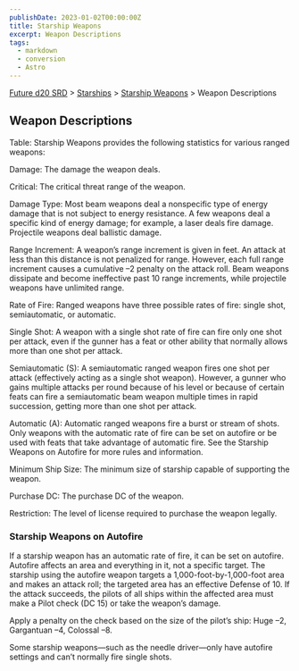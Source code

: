 ```yaml
---
publishDate: 2023-01-02T00:00:00Z
title: Starship Weapons
excerpt: Weapon Descriptions
tags:
  - markdown
  - conversion
  - Astro
---
```






[Future d20 SRD](/#futureD20) > [Starships](future-d20-srd-starships-index) > [Starship Weapons](future-d20-srd-starships-starship-weapons-index) > Weapon Descriptions




## Weapon Descriptions


Table: Starship Weapons provides the following statistics for various ranged weapons:


Damage: The damage the weapon deals.


Critical: The critical threat range of the weapon.


Damage Type: Most beam weapons deal a nonspecific type of energy damage that is not subject to energy resistance. A few weapons deal a specific kind of energy damage; for example, a laser deals fire damage. Projectile weapons deal ballistic damage.


Range Increment: A weapon’s range increment is given in feet. An attack at less than this distance is not penalized for range. However, each full range increment causes a cumulative –2 penalty on the attack roll. Beam weapons dissipate and become ineffective past 10 range increments, while projectile weapons have unlimited range.


Rate of Fire: Ranged weapons have three possible rates of fire: single shot, semiautomatic, or automatic.


Single Shot: A weapon with a single shot rate of fire can fire only one shot per attack, even if the gunner has a feat or other ability that normally allows
more than one shot per attack.


Semiautomatic (S): A semiautomatic ranged weapon fires one shot per attack (effectively acting as a single shot weapon). However, a gunner who gains multiple attacks per round because of his level or because of certain feats can fire a semiautomatic beam weapon multiple times in rapid succession, getting more than one shot per attack.


Automatic (A): Automatic ranged weapons fire a burst or stream of shots. Only weapons with the automatic rate of fire can be set on autofire or be used with feats that take advantage of automatic fire. See the Starship Weapons on Autofire for more rules and information.


Minimum Ship Size: The minimum size of starship capable of supporting the weapon.


Purchase DC: The purchase DC of the weapon.


Restriction: The level of license required to purchase the weapon legally.


### Starship Weapons on Autofire


If a starship weapon has an automatic rate of fire, it can be set on autofire. Autofire affects an area and everything in it, not a specific target. The starship using the autofire weapon targets a 1,000-foot-by-1,000-foot area and makes an attack roll; the targeted area has an effective Defense of 10. If the attack succeeds, the pilots of all ships within the affected area must make a Pilot check (DC 15) or take the weapon’s damage.


Apply a penalty on the check based on the size of the pilot’s ship: Huge –2, Gargantuan –4, Colossal –8.


Some starship weapons—such as the needle driver—only have autofire settings and can’t normally fire single shots.



